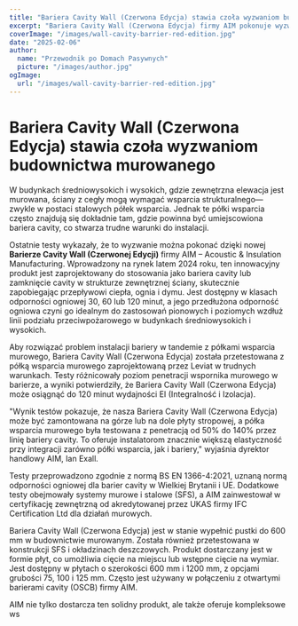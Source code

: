```yaml
---
title: "Bariera Cavity Wall (Czerwona Edycja) stawia czoła wyzwaniom budownictwa murowanego"
excerpt: "Bariera Cavity Wall (Czerwona Edycja) firmy AIM pokonuje wyzwania instalacyjne, integrując się z półkami wsparcia murowego, zapewniając jednocześnie solidną ochronę przeciwpożarową."
coverImage: "/images/wall-cavity-barrier-red-edition.jpg"
date: "2025-02-06"
author:
  name: "Przewodnik po Domach Pasywnych"
  picture: "/images/author.jpg"
ogImage:
  url: "/images/wall-cavity-barrier-red-edition.jpg"
---
```


# Bariera Cavity Wall (Czerwona Edycja) stawia czoła wyzwaniom budownictwa murowanego

W budynkach średniowysokich i wysokich, gdzie zewnętrzna elewacja jest murowana, ściany z cegły mogą wymagać wsparcia strukturalnego—zwykle w postaci stalowych półek wsparcia. Jednak te półki wsparcia często znajdują się dokładnie tam, gdzie powinna być umiejscowiona bariera cavity, co stwarza trudne warunki do instalacji.

Ostatnie testy wykazały, że to wyzwanie można pokonać dzięki nowej **Barierze Cavity Wall (Czerwonej Edycji)** firmy AIM – Acoustic & Insulation Manufacturing. Wprowadzony na rynek latem 2024 roku, ten innowacyjny produkt jest zaprojektowany do stosowania jako bariera cavity lub zamknięcie cavity w strukturze zewnętrznej ściany, skutecznie zapobiegając przepływowi ciepła, ognia i dymu. Jest dostępny w klasach odporności ogniowej 30, 60 lub 120 minut, a jego przedłużona odporność ogniowa czyni go idealnym do zastosowań pionowych i poziomych wzdłuż linii podziału przeciwpożarowego w budynkach średniowysokich i wysokich.

Aby rozwiązać problem instalacji bariery w tandemie z półkami wsparcia murowego, Bariera Cavity Wall (Czerwona Edycja) została przetestowana z półką wsparcia murowego zaprojektowaną przez Leviat w trudnych warunkach. Testy różnicowały poziom penetracji wspornika murowego w barierze, a wyniki potwierdziły, że Bariera Cavity Wall (Czerwona Edycja) może osiągnąć do 120 minut wydajności EI (Integralność i Izolacja).

"Wynik testów pokazuje, że nasza Bariera Cavity Wall (Czerwona Edycja) może być zamontowana na górze lub na dole płyty stropowej, a półka wsparcia murowego była testowana z penetracją od 50% do 140% przez linię bariery cavity. To oferuje instalatorom znacznie większą elastyczność przy integracji zarówno półki wsparcia, jak i bariery," wyjaśnia dyrektor handlowy AIM, Ian Exall.

Testy przeprowadzono zgodnie z normą BS EN 1366-4:2021, uznaną normą odporności ogniowej dla barier cavity w Wielkiej Brytanii i UE. Dodatkowe testy obejmowały systemy murowe i stalowe (SFS), a AIM zainwestował w certyfikację zewnętrzną od akredytowanej przez UKAS firmy IFC Certification Ltd dla działań murowych.

Bariera Cavity Wall (Czerwona Edycja) jest w stanie wypełnić pustki do 600 mm w budownictwie murowanym. Została również przetestowana w konstrukcji SFS i okładzinach deszczowych. Produkt dostarczany jest w formie płyt, co umożliwia cięcie na miejscu lub wstępne cięcie na wymiar. Jest dostępny w płytach o szerokości 600 mm i 1200 mm, z opcjami grubości 75, 100 i 125 mm. Często jest używany w połączeniu z otwartymi barierami cavity (OSCB) firmy AIM.

AIM nie tylko dostarcza ten solidny produkt, ale także oferuje kompleksowe ws